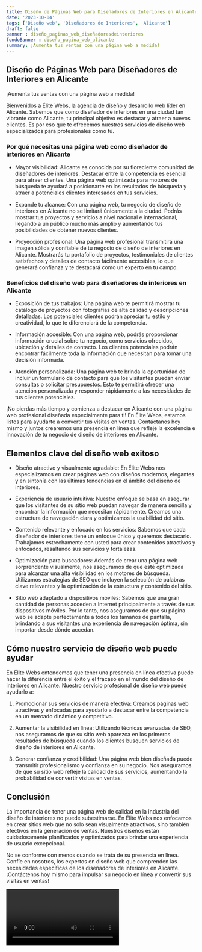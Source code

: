 ```yaml
---
title: Diseño de Páginas Web para Diseñadores de Interiores en Alicante
date: '2023-10-04'
tags: ['Diseño web', 'Diseñadores de Interiores', 'Alicante']
draft: false
banner : diseño_paginas_web_diseñadoresdeinteriores
fondoBanner : diseño_pagina_web_alicante
summary: ¡Aumenta tus ventas con una página web a medida!
---
```


## Diseño de Páginas Web para Diseñadores de Interiores en Alicante

¡Aumenta tus ventas con una página web a medida!

Bienvenidos a Élite Webs, la agencia de diseño y desarrollo web líder en Alicante. Sabemos que como diseñador de interiores en una ciudad tan vibrante como Alicante, tu principal objetivo es destacar y atraer a nuevos clientes. Es por eso que te ofrecemos nuestros servicios de diseño web especializados para profesionales como tú.

### Por qué necesitas una página web como diseñador de interiores en Alicante

- Mayor visibilidad: Alicante es conocida por su floreciente comunidad de diseñadores de interiores. Destacar entre la competencia es esencial para atraer clientes. Una página web optimizada para motores de búsqueda te ayudará a posicionarte en los resultados de búsqueda y atraer a potenciales clientes interesados en tus servicios.

- Expande tu alcance: Con una página web, tu negocio de diseño de interiores en Alicante no se limitará únicamente a la ciudad. Podrás mostrar tus proyectos y servicios a nivel nacional e internacional, llegando a un público mucho más amplio y aumentando tus posibilidades de obtener nuevos clientes.

- Proyección profesional: Una página web profesional transmitirá una imagen sólida y confiable de tu negocio de diseño de interiores en Alicante. Mostrarás tu portafolio de proyectos, testimoniales de clientes satisfechos y detalles de contacto fácilmente accesibles, lo que generará confianza y te destacará como un experto en tu campo.

### Beneficios del diseño web para diseñadores de interiores en Alicante

- Exposición de tus trabajos: Una página web te permitirá mostrar tu catálogo de proyectos con fotografías de alta calidad y descripciones detalladas. Los potenciales clientes podrán apreciar tu estilo y creatividad, lo que te diferenciará de la competencia.

- Información accesible: Con una página web, podrás proporcionar información crucial sobre tu negocio, como servicios ofrecidos, ubicación y detalles de contacto. Los clientes potenciales podrán encontrar fácilmente toda la información que necesitan para tomar una decisión informada.

- Atención personalizada: Una página web te brinda la oportunidad de incluir un formulario de contacto para que los visitantes puedan enviar consultas o solicitar presupuestos. Esto te permitirá ofrecer una atención personalizada y responder rápidamente a las necesidades de tus clientes potenciales.

¡No pierdas más tiempo y comienza a destacar en Alicante con una página web profesional diseñada especialmente para ti! En Élite Webs, estamos listos para ayudarte a convertir tus visitas en ventas. Contáctanos hoy mismo y juntos crearemos una presencia en línea que refleje la excelencia e innovación de tu negocio de diseño de interiores en Alicante.

<GifSeo />

<Cta />

## Elementos clave del diseño web exitoso

- Diseño atractivo y visualmente agradable: En Élite Webs nos especializamos en crear páginas web con diseños modernos, elegantes y en sintonía con las últimas tendencias en el ámbito del diseño de interiores.

- Experiencia de usuario intuitiva: Nuestro enfoque se basa en asegurar que los visitantes de su sitio web puedan navegar de manera sencilla y encontrar la información que necesitan rápidamente. Creamos una estructura de navegación clara y optimizamos la usabilidad del sitio.

- Contenido relevante y enfocado en los servicios: Sabemos que cada diseñador de interiores tiene un enfoque único y queremos destacarlo. Trabajamos estrechamente con usted para crear contenidos atractivos y enfocados, resaltando sus servicios y fortalezas.

- Optimización para buscadores: Además de crear una página web sorprendente visualmente, nos aseguramos de que esté optimizada para alcanzar una alta visibilidad en los motores de búsqueda. Utilizamos estrategias de SEO que incluyen la selección de palabras clave relevantes y la optimización de la estructura y contenido del sitio.

- Sitio web adaptado a dispositivos móviles: Sabemos que una gran cantidad de personas acceden a Internet principalmente a través de sus dispositivos móviles. Por lo tanto, nos aseguramos de que su página web se adapte perfectamente a todos los tamaños de pantalla, brindando a sus visitantes una experiencia de navegación óptima, sin importar desde dónde accedan.

## Cómo nuestro servicio de diseño web puede ayudar

En Élite Webs entendemos que tener una presencia en línea efectiva puede hacer la diferencia entre el éxito y el fracaso en el mundo del diseño de interiores en Alicante. Nuestro servicio profesional de diseño web puede ayudarlo a:

1. Promocionar sus servicios de manera efectiva: Creamos páginas web atractivas y enfocadas para ayudarlo a destacar entre la competencia en un mercado dinámico y competitivo. 

2. Aumentar la visibilidad en línea: Utilizando técnicas avanzadas de SEO, nos aseguramos de que su sitio web aparezca en los primeros resultados de búsqueda cuando los clientes busquen servicios de diseño de interiores en Alicante. 

3. Generar confianza y credibilidad: Una página web bien diseñada puede transmitir profesionalismo y confianza en su negocio. Nos aseguramos de que su sitio web refleje la calidad de sus servicios, aumentando la probabilidad de convertir visitas en ventas.

## Conclusión

La importancia de tener una página web de calidad en la industria del diseño de interiores no puede subestimarse. En Élite Webs nos enfocamos en crear sitios web que no solo sean visualmente atractivos, sino también efectivos en la generación de ventas. Nuestros diseños están cuidadosamente planificados y optimizados para brindar una experiencia de usuario excepcional.

No se conforme con menos cuando se trata de su presencia en línea. Confíe en nosotros, los expertos en diseño web que comprenden las necesidades específicas de los diseñadores de interiores en Alicante. ¡Contáctenos hoy mismo para impulsar su negocio en línea y convertir sus visitas en ventas!

<Video />

<CtaBot job='Diseñadores de Interiores' city='Alicante'/>

<Gmaps query='Alicante+españa+maps' />